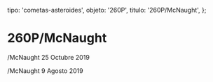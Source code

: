 
  tipo: 'cometas-asteroides',
  objeto: '260P',
  titulo: '260P/McNaught',
};

# 260P/McNaught

<Imagen
  src="registro/260P_20191025_2_260p_20191025_i88.jpg"
  fecha="20191025"
/>

/McNaught 25 Octubre 2019

<Imagen
  src="registro/260P_20190809_1_260p_20190809i88.jpg"
  fecha="20190809"
/>

/McNaught 9 Agosto 2019